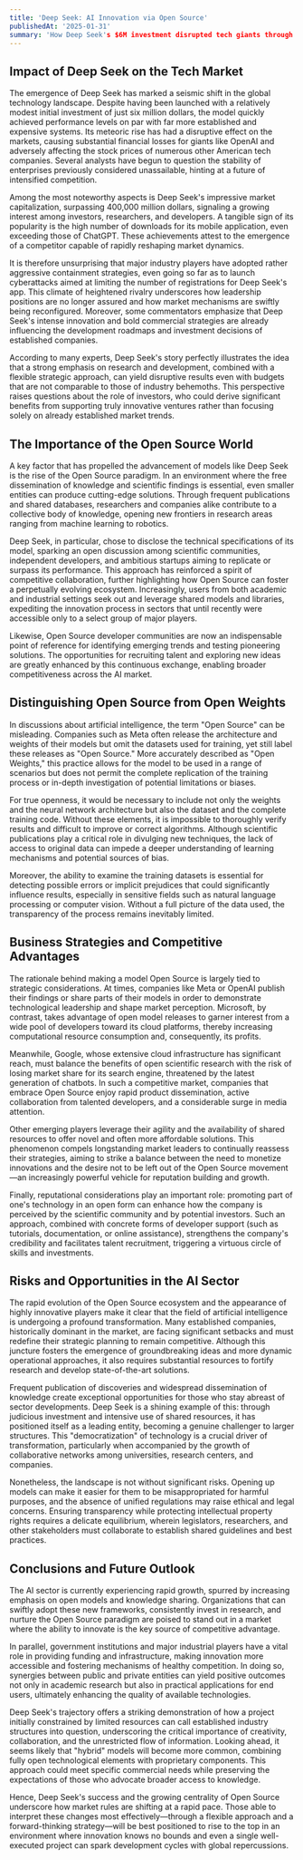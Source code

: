 ```yaml
---
title: 'Deep Seek: AI Innovation via Open Source'
publishedAt: '2025-01-31'
summary: 'How Deep Seek's $6M investment disrupted tech giants through open source innovation and reshaped AI market competition.'
---
```


## Impact of Deep Seek on the Tech Market

The emergence of Deep Seek has marked a seismic shift in the global technology landscape. Despite having been launched with a relatively modest initial investment of just six million dollars, the model quickly achieved performance levels on par with far more established and expensive systems. Its meteoric rise has had a disruptive effect on the markets, causing substantial financial losses for giants like OpenAI and adversely affecting the stock prices of numerous other American tech companies. Several analysts have begun to question the stability of enterprises previously considered unassailable, hinting at a future of intensified competition.

Among the most noteworthy aspects is Deep Seek's impressive market capitalization, surpassing 400,000 million dollars, signaling a growing interest among investors, researchers, and developers. A tangible sign of its popularity is the high number of downloads for its mobile application, even exceeding those of ChatGPT. These achievements attest to the emergence of a competitor capable of rapidly reshaping market dynamics.

It is therefore unsurprising that major industry players have adopted rather aggressive containment strategies, even going so far as to launch cyberattacks aimed at limiting the number of registrations for Deep Seek's app. This climate of heightened rivalry underscores how leadership positions are no longer assured and how market mechanisms are swiftly being reconfigured. Moreover, some commentators emphasize that Deep Seek's intense innovation and bold commercial strategies are already influencing the development roadmaps and investment decisions of established companies.

According to many experts, Deep Seek's story perfectly illustrates the idea that a strong emphasis on research and development, combined with a flexible strategic approach, can yield disruptive results even with budgets that are not comparable to those of industry behemoths. This perspective raises questions about the role of investors, who could derive significant benefits from supporting truly innovative ventures rather than focusing solely on already established market trends.

## The Importance of the Open Source World

A key factor that has propelled the advancement of models like Deep Seek is the rise of the Open Source paradigm. In an environment where the free dissemination of knowledge and scientific findings is essential, even smaller entities can produce cutting-edge solutions. Through frequent publications and shared databases, researchers and companies alike contribute to a collective body of knowledge, opening new frontiers in research areas ranging from machine learning to robotics.

Deep Seek, in particular, chose to disclose the technical specifications of its model, sparking an open discussion among scientific communities, independent developers, and ambitious startups aiming to replicate or surpass its performance. This approach has reinforced a spirit of competitive collaboration, further highlighting how Open Source can foster a perpetually evolving ecosystem. Increasingly, users from both academic and industrial settings seek out and leverage shared models and libraries, expediting the innovation process in sectors that until recently were accessible only to a select group of major players.

Likewise, Open Source developer communities are now an indispensable point of reference for identifying emerging trends and testing pioneering solutions. The opportunities for recruiting talent and exploring new ideas are greatly enhanced by this continuous exchange, enabling broader competitiveness across the AI market.

## Distinguishing Open Source from Open Weights

In discussions about artificial intelligence, the term "Open Source" can be misleading. Companies such as Meta often release the architecture and weights of their models but omit the datasets used for training, yet still label these releases as "Open Source." More accurately described as "Open Weights," this practice allows for the model to be used in a range of scenarios but does not permit the complete replication of the training process or in-depth investigation of potential limitations or biases.

For true openness, it would be necessary to include not only the weights and the neural network architecture but also the dataset and the complete training code. Without these elements, it is impossible to thoroughly verify results and difficult to improve or correct algorithms. Although scientific publications play a critical role in divulging new techniques, the lack of access to original data can impede a deeper understanding of learning mechanisms and potential sources of bias.

Moreover, the ability to examine the training datasets is essential for detecting possible errors or implicit prejudices that could significantly influence results, especially in sensitive fields such as natural language processing or computer vision. Without a full picture of the data used, the transparency of the process remains inevitably limited.

## Business Strategies and Competitive Advantages

The rationale behind making a model Open Source is largely tied to strategic considerations. At times, companies like Meta or OpenAI publish their findings or share parts of their models in order to demonstrate technological leadership and shape market perception. Microsoft, by contrast, takes advantage of open model releases to garner interest from a wide pool of developers toward its cloud platforms, thereby increasing computational resource consumption and, consequently, its profits.

Meanwhile, Google, whose extensive cloud infrastructure has significant reach, must balance the benefits of open scientific research with the risk of losing market share for its search engine, threatened by the latest generation of chatbots. In such a competitive market, companies that embrace Open Source enjoy rapid product dissemination, active collaboration from talented developers, and a considerable surge in media attention.

Other emerging players leverage their agility and the availability of shared resources to offer novel and often more affordable solutions. This phenomenon compels longstanding market leaders to continually reassess their strategies, aiming to strike a balance between the need to monetize innovations and the desire not to be left out of the Open Source movement—an increasingly powerful vehicle for reputation building and growth.

Finally, reputational considerations play an important role: promoting part of one's technology in an open form can enhance how the company is perceived by the scientific community and by potential investors. Such an approach, combined with concrete forms of developer support (such as tutorials, documentation, or online assistance), strengthens the company's credibility and facilitates talent recruitment, triggering a virtuous circle of skills and investments.

## Risks and Opportunities in the AI Sector

The rapid evolution of the Open Source ecosystem and the appearance of highly innovative players make it clear that the field of artificial intelligence is undergoing a profound transformation. Many established companies, historically dominant in the market, are facing significant setbacks and must redefine their strategic planning to remain competitive. Although this juncture fosters the emergence of groundbreaking ideas and more dynamic operational approaches, it also requires substantial resources to fortify research and develop state-of-the-art solutions.

Frequent publication of discoveries and widespread dissemination of knowledge create exceptional opportunities for those who stay abreast of sector developments. Deep Seek is a shining example of this: through judicious investment and intensive use of shared resources, it has positioned itself as a leading entity, becoming a genuine challenger to larger structures. This "democratization" of technology is a crucial driver of transformation, particularly when accompanied by the growth of collaborative networks among universities, research centers, and companies.

Nonetheless, the landscape is not without significant risks. Opening up models can make it easier for them to be misappropriated for harmful purposes, and the absence of unified regulations may raise ethical and legal concerns. Ensuring transparency while protecting intellectual property rights requires a delicate equilibrium, wherein legislators, researchers, and other stakeholders must collaborate to establish shared guidelines and best practices.

## Conclusions and Future Outlook

The AI sector is currently experiencing rapid growth, spurred by increasing emphasis on open models and knowledge sharing. Organizations that can swiftly adopt these new frameworks, consistently invest in research, and nurture the Open Source paradigm are poised to stand out in a market where the ability to innovate is the key source of competitive advantage.

In parallel, government institutions and major industrial players have a vital role in providing funding and infrastructure, making innovation more accessible and fostering mechanisms of healthy competition. In doing so, synergies between public and private entities can yield positive outcomes not only in academic research but also in practical applications for end users, ultimately enhancing the quality of available technologies.

Deep Seek's trajectory offers a striking demonstration of how a project initially constrained by limited resources can call established industry structures into question, underscoring the critical importance of creativity, collaboration, and the unrestricted flow of information. Looking ahead, it seems likely that "hybrid" models will become more common, combining fully open technological elements with proprietary components. This approach could meet specific commercial needs while preserving the expectations of those who advocate broader access to knowledge.

Hence, Deep Seek's success and the growing centrality of Open Source underscore how market rules are shifting at a rapid pace. Those able to interpret these changes most effectively—through a flexible approach and a forward-thinking strategy—will be best positioned to rise to the top in an environment where innovation knows no bounds and even a single well-executed project can spark development cycles with global repercussions.
